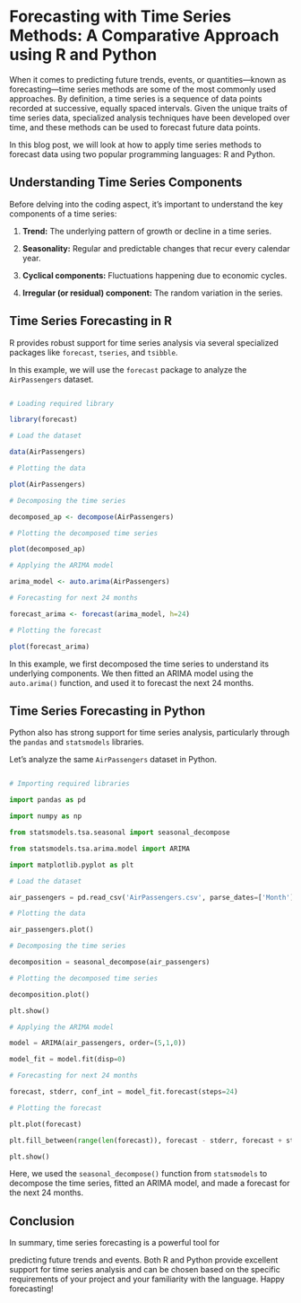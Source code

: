 # Forecasting with Time Series Methods: A Comparative Approach using R and Python

When it comes to predicting future trends, events, or quantities---known as forecasting---time series methods are some of the most commonly used approaches. By definition, a time series is a sequence of data points recorded at successive, equally spaced intervals. Given the unique traits of time series data, specialized analysis techniques have been developed over time, and these methods can be used to forecast future data points.

In this blog post, we will look at how to apply time series methods to forecast data using two popular programming languages: R and Python.

## Understanding Time Series Components

Before delving into the coding aspect, it's important to understand the key components of a time series:

1.  **Trend:** The underlying pattern of growth or decline in a time series.

2.  **Seasonality:** Regular and predictable changes that recur every calendar year.

3.  **Cyclical components:** Fluctuations happening due to economic cycles.

4.  **Irregular (or residual) component:** The random variation in the series.

## Time Series Forecasting in R

R provides robust support for time series analysis via several specialized packages like `forecast`, `tseries`, and `tsibble`.

In this example, we will use the `forecast` package to analyze the `AirPassengers` dataset.

``` r

# Loading required library

library(forecast)

# Load the dataset

data(AirPassengers)

# Plotting the data

plot(AirPassengers)

# Decomposing the time series

decomposed_ap <- decompose(AirPassengers)

# Plotting the decomposed time series

plot(decomposed_ap)

# Applying the ARIMA model

arima_model <- auto.arima(AirPassengers)

# Forecasting for next 24 months

forecast_arima <- forecast(arima_model, h=24)

# Plotting the forecast

plot(forecast_arima)
```

In this example, we first decomposed the time series to understand its underlying components. We then fitted an ARIMA model using the `auto.arima()` function, and used it to forecast the next 24 months.

## Time Series Forecasting in Python

Python also has strong support for time series analysis, particularly through the `pandas` and `statsmodels` libraries.

Let's analyze the same `AirPassengers` dataset in Python.

``` python

# Importing required libraries

import pandas as pd

import numpy as np

from statsmodels.tsa.seasonal import seasonal_decompose

from statsmodels.tsa.arima.model import ARIMA

import matplotlib.pyplot as plt

# Load the dataset

air_passengers = pd.read_csv('AirPassengers.csv', parse_dates=['Month'], index_col='Month')

# Plotting the data

air_passengers.plot()

# Decomposing the time series

decomposition = seasonal_decompose(air_passengers)

# Plotting the decomposed time series

decomposition.plot()

plt.show()

# Applying the ARIMA model

model = ARIMA(air_passengers, order=(5,1,0))

model_fit = model.fit(disp=0)

# Forecasting for next 24 months

forecast, stderr, conf_int = model_fit.forecast(steps=24)

# Plotting the forecast

plt.plot(forecast)

plt.fill_between(range(len(forecast)), forecast - stderr, forecast + stderr, color='r', alpha=.1)

plt.show()
```

Here, we used the `seasonal_decompose()` function from `statsmodels` to decompose the time series, fitted an ARIMA model, and made a forecast for the next 24 months.

## Conclusion

In summary, time series forecasting is a powerful tool for

predicting future trends and events. Both R and Python provide excellent support for time series analysis and can be chosen based on the specific requirements of your project and your familiarity with the language. Happy forecasting!

